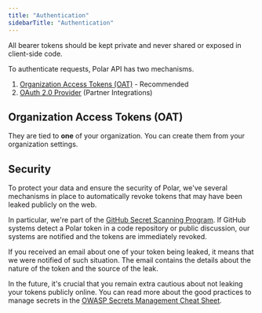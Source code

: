 ```yaml
---
title: "Authentication"
sidebarTitle: "Authentication"
---
```


<Info>
    All bearer tokens should be kept private and never shared or exposed in client-side code.
</Info>

To authenticate requests, Polar API has two mechanisms.
1. [Organization Access Tokens (OAT)](/integrate/oat) - Recommended
2. [OAuth 2.0 Provider](/integrate/oauth2/introduction) (Partner Integrations)

## Organization Access Tokens (OAT)

They are tied to **one** of your organization. You can create them from your organization settings.

## Security

To protect your data and ensure the security of Polar, we've several mechanisms in place to automatically revoke tokens that may have been leaked publicly on the web.

In particular, we're part of the [GitHub Secret Scanning Program](https://docs.github.com/en/code-security/secret-scanning/about-secret-scanning). If GitHub systems detect a Polar token in a code repository or public discussion, our systems are notified and the tokens are immediately revoked.

If you received an email about one of your token being leaked, it means that we were notified of such situation. The email contains the details about the nature of the token and the source of the leak.

In the future, it's crucial that you remain extra cautious about not leaking your tokens publicly online. You can read more about the good practices to manage secrets in the [OWASP Secrets Management Cheat Sheet](https://cheatsheetseries.owasp.org/cheatsheets/Secrets_Management_Cheat_Sheet.html).
